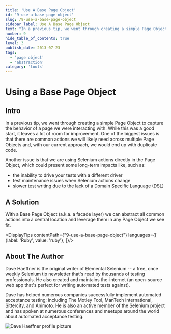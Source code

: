 ```yaml
---
title: 'Use A Base Page Object'
id: '9-use-a-base-page-object'
slug: /9-use-a-base-page-object
sidebar_label: Use A Base Page Object
text: "In a previous tip, we went through creating a simple Page Object to capture the behavior of a page we were interacting with. While this was a good start, it leaves a lot of room for improvement. One of the biggest issues is that there are common actions we will likely need across multiple Page Objects and, with our current approach, we would end up with duplicate code."
number: 9
hide_table_of_contents: true
level: 3
publish_date: 2013-07-23
tags:
  - 'page object'
  - 'abstraction'
category: 'tools'
---
```


# Using a Base Page Object

## Intro

In a previous tip, we went through creating a simple Page Object to capture the behavior of a page we were interacting
with. While this was a good start, it leaves a lot of room for improvement. One of the biggest issues is that there
are common actions we will likely need across multiple Page Objects and, with our current approach, we would end up
with duplicate code.

Another issue is that we are using Selenium actions directly in the Page Object, which could present some long-term
impacts like, such as:
+ the inability to drive your tests with a different driver
+ test maintenance issues when Selenium actions change
+ slower test writing due to the lack of a Domain Specific Language (DSL)

## A Solution

With a Base Page Object (a.k.a. a facade layer) we can abstract all common actions into a central location and
leverage them in any Page Object we see fit.



<DisplayTips contentPath={"9-use-a-base-page-object"} languages={[
    {label: 'Ruby', value: 'ruby'},
]}/>


## About The Author

Dave Haeffner is the original writer of Elemental Selenium -- a free, once weekly Selenium tip newsletter that's read
by thousands of testing professionals. He also created and maintains the-internet (an open-source web app that's
perfect for writing automated tests against).

Dave has helped numerous companies successfully implement automated acceptance testing; including The Motley Fool,
ManTech International, Sittercity, and Animoto. He is also an active member of the Selenium project and has spoken
at numerous conferences and meetups around the world about automated acceptance testing.

![Dave Haeffner profile picture](/img/authors/dave-haeffner.jpeg#author-img 'a title')

